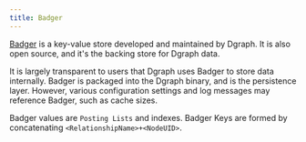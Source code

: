 ```yaml
---
title: Badger
---
```


[Badger](https://github.com/hypermodeinc/badger) is a key-value store developed
and maintained by Dgraph. It is also open source, and it's the backing store for
Dgraph data.

It is largely transparent to users that Dgraph uses Badger to store data
internally. Badger is packaged into the Dgraph binary, and is the persistence
layer. However, various configuration settings and log messages may reference
Badger, such as cache sizes.

Badger values are `Posting Lists` and indexes. Badger Keys are formed by
concatenating `<RelationshipName>+<NodeUID>`.
